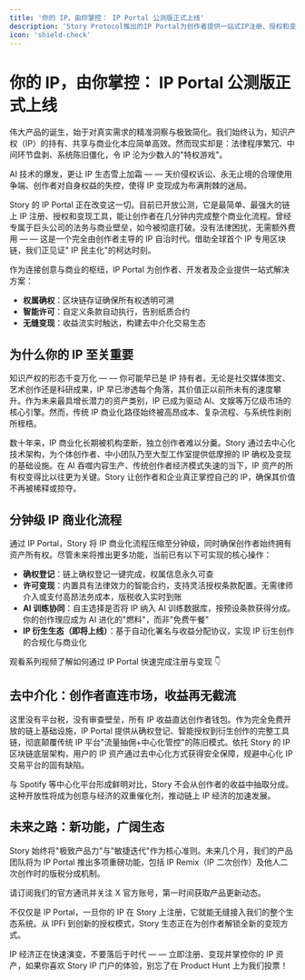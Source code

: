 ```yaml
---
title: '你的 IP，由你掌控： IP Portal 公测版正式上线'
description: 'Story Protocol推出的IP Portal为创作者提供一站式IP注册、授权和变现解决方案'
icon: 'shield-check'
---
```


# 你的 IP，由你掌控： IP Portal 公测版正式上线

伟大产品的诞生，始于对真实需求的精准洞察与极致简化。我们始终认为，知识产权（IP）的持有、共享与商业化本应简单高效。然而现实却是：法律程序繁冗、中间环节盘剥、系统陈旧僵化，令 IP 沦为少数人的"特权游戏"。

AI 技术的爆发，更让 IP 生态雪上加霜 — — 天价侵权诉讼、永无止境的合理使用争端、创作者对自身权益的失控，使得 IP 变现成为布满荆棘的迷局。

Story 的 IP Portal 正在改变这一切。目前已开放公测，它是最简单、最强大的链上 IP 注册、授权和变现工具，能让创作者在几分钟内完成整个商业化流程。曾经专属于巨头公司的法务与商业壁垒，如今被彻底打破。没有法律困扰，无需额外费用 — — 这是一个完全由创作者主导的 IP 自治时代。借助全球首个 IP 专用区块链，我们正见证" IP 民主化"的柯达时刻。

作为连接创意与商业的枢纽，IP Portal 为创作者、开发者及企业提供一站式解决方案：

* **权属确权**：区块链存证确保所有权透明可溯
* **智能许可**：自定义条款自动执行，告别纸质合约
* **无缝变现**：收益流实时触达，构建去中介化交易生态

## 为什么你的 IP 至关重要

知识产权的形态千变万化 — — 你可能早已是 IP 持有者。无论是社交媒体图文、艺术创作还是科研成果，IP 早已渗透每个角落，其价值正以前所未有的速度攀升。作为未来最具增长潜力的资产类别，IP 已成为驱动 AI、文娱等万亿级市场的核心引擎。然而，传统 IP 商业化路径始终被高昂成本、复杂流程、与系统性剥削所桎梏。

数十年来，IP 商业化长期被机构垄断，独立创作者难以分羹。Story 通过去中心化技术架构，为个体创作者、中小团队乃至大型工作室提供低摩擦的 IP 确权及变现的基础设施。在 AI 吞噬内容生产、传统创作者经济模式失速的当下，IP 资产的所有权变得比以往更为关键。Story 让创作者和企业真正掌控自己的 IP，确保其价值不再被稀释或掠夺。

## 分钟级 IP 商业化流程

通过 IP Portal，Story 将 IP 商业化流程压缩至分钟级，同时确保创作者始终拥有资产所有权。尽管未来将推出更多功能，当前已有以下可实现的核心操作：

* **确权登记**：链上确权登记一键完成，权属信息永久可查
* **许可变现**：内置具有法律效力的智能合约，支持灵活授权条款配置。无需律师介入或支付高昂法务成本，版税收入实时到账
* **AI 训练协同**：自主选择是否将 IP 纳入 AI 训练数据库，按预设条款获得分成。你的创作理应成为 AI 进化的"燃料"，而非"免费午餐"
* **IP 衍生生态（即将上线）**：基于自动化署名与收益分配协议，实现 IP 衍生创作的合规化与商业化

观看系列视频了解如何通过 IP Portal 快速完成注册与变现 👇

## 去中介化：创作者直连市场，收益再无截流

这里没有平台税，没有审查壁垒，所有 IP 收益直达创作者钱包。作为完全免费开放的链上基础设施，IP Portal 提供从确权登记、智能授权到衍生创作的完整工具链，彻底颠覆传统 IP 平台"流量抽佣+中心化管控"的陈旧模式。依托 Story 的 IP 区块链底层架构，用户的 IP 资产通过去中心化方式获得安全保障，规避中心化 IP 交易平台的固有缺陷。

与 Spotify 等中心化平台形成鲜明对比，Story 不会从创作者的收益中抽取分成。这种开放性将成为创意与经济的双重催化剂，推动链上 IP 经济的加速发展。

## 未来之路：新功能，广阔生态

Story 始终将"极致产品力"与"敏捷迭代"作为核心准则。未来几个月，我们的产品团队将为 IP Portal 推出多项重磅功能，包括 IP Remix（IP 二次创作）及他人二次创作时的版税分成机制。

请订阅我们的官方通讯并关注 X 官方账号，第一时间获取产品更新动态。

不仅仅是 IP Portal，一旦你的 IP 在 Story 上注册，它就能无缝接入我们的整个生态系统。从 IPFi 到创新的授权模式，Story 生态正在为创作者解锁全新的变现方式。

IP 经济正在快速演变，不要落后于时代 — — 立即注册、变现并掌控你的 IP 资产，如果你喜欢 Story IP 门户的体验，别忘了在 Product Hunt 上为我们投票！ 